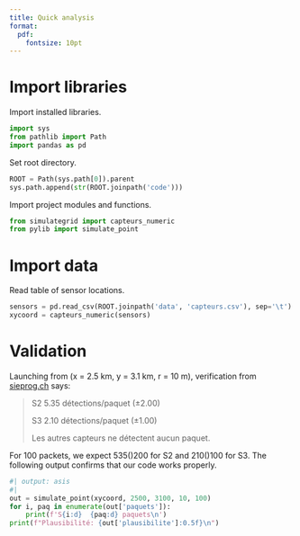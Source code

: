 ```yaml
---
title: Quick analysis
format:
  pdf:
    fontsize: 10pt
---
```


# Import libraries

Import installed libraries.
```python
import sys
from pathlib import Path
import pandas as pd
```

Set root directory.
```python
ROOT = Path(sys.path[0]).parent
sys.path.append(str(ROOT.joinpath('code')))
```

Import project modules and functions.
```python
from simulategrid import capteurs_numeric
from pylib import simulate_point
```

# Import data

Read table of sensor locations.
```python
sensors = pd.read_csv(ROOT.joinpath('data', 'capteurs.csv'), sep='\t')
xycoord = capteurs_numeric(sensors)
```

# Validation

Launching from (x = 2.5 km, y = 3.1 km, r = 10 m), verification from [sieprog.ch](https://sieprog.ch/#c/pollution) says:

> S2	5.35 détections/paquet (±2.00)
>
> S3	2.10 détections/paquet (±1.00)
> 
> Les autres capteurs ne détectent aucun paquet.

For 100 packets, we expect 535\(\pm\)200 for S2 and 210\(\pm\)100 for S3. The following output confirms that our code works properly.

```python
#| output: asis
#| 
out = simulate_point(xycoord, 2500, 3100, 10, 100)
for i, paq in enumerate(out['paquets']):
    print(f'S{i:d}  {paq:d} paquets\n')
print(f"Plausibilité: {out['plausibilite']:0.5f}\n")
```
